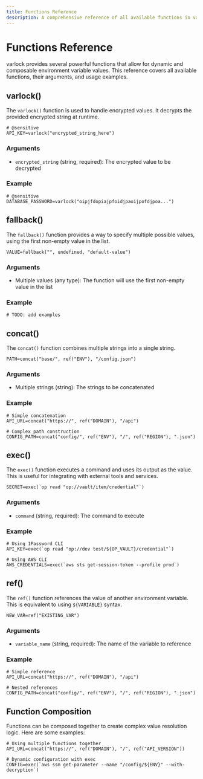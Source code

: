 ```yaml
---
title: Functions Reference
description: A comprehensive reference of all available functions in varlock
---
```


# Functions Reference

varlock provides several powerful functions that allow for dynamic and composable environment variable values. This reference covers all available functions, their arguments, and usage examples.

## varlock()

The `varlock()` function is used to handle encrypted values. It decrypts the provided encrypted string at runtime.

```env-spec
# @sensitive
API_KEY=varlock("encrypted_string_here")
```

### Arguments
- `encrypted_string` (string, required): The encrypted value to be decrypted

### Example
```env-spec
# @sensitive
DATABASE_PASSWORD=varlock("oipjfdopiajpfoidjpaoijpofdjpoa...")
```

## fallback()

The `fallback()` function provides a way to specify multiple possible values, using the first non-empty value in the list.

```env-spec
VALUE=fallback("", undefined, "default-value")
```

### Arguments
- Multiple values (any type): The function will use the first non-empty value in the list

### Example
```env-spec
# TODO: add examples
```

## concat()

The `concat()` function combines multiple strings into a single string.

```env-spec
PATH=concat("base/", ref("ENV"), "/config.json")
```

### Arguments
- Multiple strings (string): The strings to be concatenated

### Example
```env-spec
# Simple concatenation
API_URL=concat("https://", ref("DOMAIN"), "/api")

# Complex path construction
CONFIG_PATH=concat("config/", ref("ENV"), "/", ref("REGION"), ".json")
```

## exec()

The `exec()` function executes a command and uses its output as the value. This is useful for integrating with external tools and services.

```env-spec
SECRET=exec(`op read "op://vault/item/credential"`)
```

### Arguments
- `command` (string, required): The command to execute

### Example
```env-spec
# Using 1Password CLI
API_KEY=exec(`op read "op://dev test/${OP_VAULT}/credential"`)

# Using AWS CLI
AWS_CREDENTIALS=exec(`aws sts get-session-token --profile prod`)
```

## ref()

The `ref()` function references the value of another environment variable. This is equivalent to using `${VARIABLE}` syntax.

```env-spec
NEW_VAR=ref("EXISTING_VAR")
```

### Arguments
- `variable_name` (string, required): The name of the variable to reference

### Example
```env-spec
# Simple reference
API_URL=concat("https://", ref("DOMAIN"), "/api")

# Nested references
CONFIG_PATH=concat("config/", ref("ENV"), "/", ref("REGION"), ".json")
```

## Function Composition

Functions can be composed together to create complex value resolution logic. Here are some examples:

```env-spec
# Using multiple functions together
API_URL=concat("https://", ref("DOMAIN"), "/", ref("API_VERSION"))

# Dynamic configuration with exec
CONFIG=exec(`aws ssm get-parameter --name "/config/${ENV}" --with-decryption`)
```
